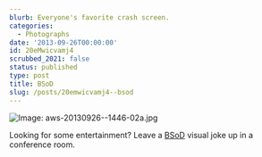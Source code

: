 ```yaml
---
blurb: Everyone's favorite crash screen.
categories:
  - Photographs
date: '2013-09-26T00:00:00'
id: 20eMwicvamj4
scrubbed_2021: false
status: published
type: post
title: BSoD
slug: /posts/20emwicvamj4--bsod
---
```


![Image: aws-20130926--1446-02a.jpg](/aws-20130926--1446-02a.jpg)

Looking for some entertainment? Leave a [BSoD][bsodlink] visual joke up in a conference room.

[bsodlink]:http://en.wikipedia.org/wiki/Blue_Screen_of_Death
